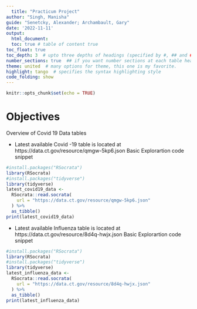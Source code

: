 ```yaml
---
  title: "Practicum Project"
author: "Singh, Manisha"
guide: "Senetcky, Alexander; Archambault, Gary"
date: '2022-11-11'
output:
  html_document:
  toc: true # table of content true
toc_float: true
toc_depth: 3  # upto three depths of headings (specified by #, ## and ###)
number_sections: true  ## if you want number sections at each table header
theme: united  # many options for theme, this one is my favorite.
highlight: tango  # specifies the syntax highlighting style
code_folding: show
---
```

  
  ```r
knitr::opts_chunk$set(echo = TRUE)
```

# Objectives  

Overview of Covid 19 Data tables  
  
* Latest available Covid -19 table is located at https://data.ct.gov/resource/qmgw-5kp6.json
Basic Explorartion code snippet

```r
#install.packages("RSocrata")
library(RSocrata)
#install.packages("tidyverse")
library(tidyverse)
latest_covid19_data <- 
  RSocrata::read.socrata(
    url = "https://data.ct.gov/resource/qmgw-5kp6.json"
  ) %>% 
  as_tibble()
print(latest_covid19_data)
```
* Latest available Influenza table is located at https://data.ct.gov/resource/8d4q-hwjx.json
Basic Explorartion code snippet

```r
#install.packages("RSocrata")
library(RSocrata)
#install.packages("tidyverse")
library(tidyverse)
latest_influenza_data <- 
  RSocrata::read.socrata(
    url = "https://data.ct.gov/resource/8d4q-hwjx.json"
  ) %>% 
  as_tibble()
print(latest_influenza_data)
```
